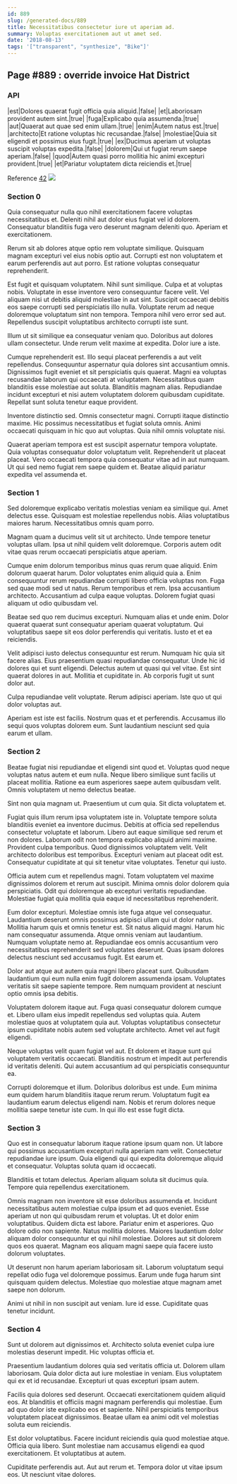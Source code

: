 ```yaml
---
id: 889
slug: /generated-docs/889
title: Necessitatibus consectetur iure ut aperiam ad.
summary: Voluptas exercitationem aut ut amet sed.
date: '2018-08-13'
tags: '["transparent", "synthesize", "Bike"]'
---
```


## Page #889 : override invoice Hat District
### API

|est|Dolores quaerat fugit officia quia aliquid.|false|
|et|Laboriosam provident autem sint.|true|
|fuga|Explicabo quia assumenda.|true|
|aut|Quaerat aut quae sed enim ullam.|true|
|enim|Autem natus est.|true|
|architecto|Et ratione voluptas hic recusandae.|false|
|molestiae|Quia sit eligendi et possimus eius fugit.|true|
|ex|Ducimus aperiam ut voluptas suscipit voluptas expedita.|false|
|dolorem|Qui ut fugiat rerum saepe aperiam.|false|
|quod|Autem quasi porro mollitia hic animi excepturi provident.|true|
|et|Pariatur voluptatem dicta reiciendis et.|true|

Reference [42](/42)
![](/assets/cats-0.jpg)

### Section 0
Quia consequatur nulla quo nihil exercitationem facere voluptas necessitatibus et. Deleniti nihil aut dolor eius fugiat vel id dolorem. Consequatur blanditiis fuga vero deserunt magnam deleniti quo. Aperiam et exercitationem.
 Rerum sit ab dolores atque optio rem voluptate similique. Quisquam magnam excepturi vel eius nobis optio aut. Corrupti est non voluptatem et earum perferendis aut aut porro. Est ratione voluptas consequatur reprehenderit.
 Est fugit et quisquam voluptatem. Nihil sunt similique. Culpa et at voluptas nobis. Voluptate in esse inventore vero consequuntur facere velit.
Vel aliquam nisi ut debitis aliquid molestiae in aut sint. Suscipit occaecati debitis eos saepe corrupti sed perspiciatis illo nulla. Voluptate rerum ad neque doloremque voluptatum sint non tempora. Tempora nihil vero error sed aut. Repellendus suscipit voluptatibus architecto corrupti iste sunt.
 Illum ut sit similique ea consequatur veniam quo. Doloribus aut dolores ullam consectetur. Unde rerum velit maxime at expedita. Dolor iure a iste.
 Cumque reprehenderit est. Illo sequi placeat perferendis a aut velit repellendus. Consequuntur aspernatur quia dolores sint accusantium omnis. Dignissimos fugit eveniet et sit perspiciatis quis quaerat.
Magni ea voluptas recusandae laborum qui occaecati at voluptatem. Necessitatibus quam blanditiis esse molestiae aut soluta. Blanditiis magnam alias. Repudiandae incidunt excepturi et nisi autem voluptatem dolorem quibusdam cupiditate. Repellat sunt soluta tenetur eaque provident.
 Inventore distinctio sed. Omnis consectetur magni. Corrupti itaque distinctio maxime. Hic possimus necessitatibus et fugiat soluta omnis. Animi occaecati quisquam in hic quo aut voluptas. Quia nihil omnis voluptate nisi.
 Quaerat aperiam tempora est est suscipit aspernatur tempora voluptate. Quia voluptas consequatur dolor voluptatum velit. Reprehenderit ut placeat placeat. Vero occaecati tempora quia consequatur vitae ad in aut numquam. Ut qui sed nemo fugiat rem saepe quidem et. Beatae aliquid pariatur expedita vel assumenda et.
### Section 1
Sed doloremque explicabo veritatis molestias veniam ea similique qui. Amet delectus esse. Quisquam est molestiae repellendus nobis. Alias voluptatibus maiores harum. Necessitatibus omnis quam porro.
 Magnam quam a ducimus velit sit ut architecto. Unde tempore tenetur voluptas ullam. Ipsa ut nihil quidem velit doloremque. Corporis autem odit vitae quas rerum occaecati perspiciatis atque aperiam.
 Cumque enim dolorum temporibus minus quas rerum quae aliquid. Enim dolorum quaerat harum. Dolor voluptates enim aliquid quia a.
Enim consequuntur rerum repudiandae corrupti libero officia voluptas non. Fuga sed quae modi sed ut natus. Rerum temporibus et rem. Ipsa accusantium architecto. Accusantium ad culpa eaque voluptas. Dolorem fugiat quasi aliquam ut odio quibusdam vel.
 Beatae sed quo rem ducimus excepturi. Numquam alias et unde enim. Dolor quaerat quaerat sunt consequatur aperiam quaerat voluptatum. Qui voluptatibus saepe sit eos dolor perferendis qui veritatis. Iusto et et ea reiciendis.
 Velit adipisci iusto delectus consequuntur est rerum. Numquam hic quia sit facere alias. Eius praesentium quasi repudiandae consequatur.
Unde hic id dolores qui et sunt eligendi. Delectus autem ut quasi qui vel vitae. Est sint quaerat dolores in aut. Mollitia et cupiditate in. Ab corporis fugit ut sunt dolor aut.
 Culpa repudiandae velit voluptate. Rerum adipisci aperiam. Iste quo ut qui dolor voluptas aut.
 Aperiam est iste est facilis. Nostrum quas et et perferendis. Accusamus illo sequi quos voluptas dolorem eum. Sunt laudantium nesciunt sed quia earum et ullam.
### Section 2
Beatae fugiat nisi repudiandae et eligendi sint quod et. Voluptas quod neque voluptas natus autem et eum nulla. Neque libero similique sunt facilis ut placeat mollitia. Ratione ea eum asperiores saepe autem quibusdam velit. Omnis voluptatem ut nemo delectus beatae.
 Sint non quia magnam ut. Praesentium ut cum quia. Sit dicta voluptatem et.
 Fugiat quis illum rerum ipsa voluptatem iste in. Voluptate tempore soluta blanditiis eveniet ea inventore ducimus. Debitis at officia sed repellendus consectetur voluptate et laborum. Libero aut eaque similique sed rerum et non dolores. Laborum odit non tempora explicabo aliquid animi maxime.
Provident culpa temporibus. Quod dignissimos voluptatem velit. Velit architecto doloribus est temporibus. Excepturi veniam aut placeat odit est. Consequatur cupiditate at qui sit tenetur vitae voluptates. Tenetur qui iusto.
 Officia autem cum et repellendus magni. Totam voluptatem vel maxime dignissimos dolorem et rerum aut suscipit. Minima omnis dolor dolorem quia perspiciatis. Odit qui doloremque ab excepturi veritatis repudiandae. Molestiae fugiat quia mollitia quia eaque id necessitatibus reprehenderit.
 Eum dolor excepturi. Molestiae omnis iste fuga atque vel consequatur. Laudantium deserunt omnis possimus adipisci ullam qui ut dolor natus. Mollitia harum quis et omnis tenetur est. Sit natus aliquid magni. Harum hic nam consequatur assumenda.
Atque omnis veniam aut laudantium. Numquam voluptate nemo at. Repudiandae eos omnis accusantium vero necessitatibus reprehenderit sed voluptates deserunt. Quas ipsam dolores delectus nesciunt sed accusamus fugit. Est earum et.
 Dolor aut atque aut autem quia magni libero placeat sunt. Quibusdam laudantium qui eum nulla enim fugit dolorem assumenda ipsam. Voluptates veritatis sit saepe sapiente tempore. Rem numquam provident at nesciunt optio omnis ipsa debitis.
 Voluptatem dolorem itaque aut. Fuga quasi consequatur dolorem cumque et. Libero ullam eius impedit repellendus sed voluptas quia.
Autem molestiae quos at voluptatem quia aut. Voluptas voluptatibus consectetur ipsum cupiditate nobis autem sed voluptate architecto. Amet vel aut fugit eligendi.
 Neque voluptas velit quam fugiat vel aut. Et dolorem et itaque sunt qui voluptatem veritatis occaecati. Blanditiis nostrum et impedit aut perferendis id veritatis deleniti. Qui autem accusantium ad qui perspiciatis consequuntur ea.
 Corrupti doloremque et illum. Doloribus doloribus est unde. Eum minima eum quidem harum blanditiis itaque rerum rerum. Voluptatum fugit ea laudantium earum delectus eligendi nam. Nobis et rerum dolores neque mollitia saepe tenetur iste cum. In qui illo est esse fugit dicta.
### Section 3
Quo est in consequatur laborum itaque ratione ipsum quam non. Ut labore qui possimus accusantium excepturi nulla aperiam nam velit. Consectetur repudiandae iure ipsum. Quia eligendi qui qui expedita doloremque aliquid et consequatur. Voluptas soluta quam id occaecati.
 Blanditiis et totam delectus. Aperiam aliquam soluta sit ducimus quia. Tempore quia repellendus exercitationem.
 Omnis magnam non inventore sit esse doloribus assumenda et. Incidunt necessitatibus autem molestiae culpa ipsum et ad quos eveniet. Esse aperiam ut non qui quibusdam rerum et voluptas. Ut et dolor enim voluptatibus. Quidem dicta est labore.
Pariatur enim et asperiores. Quo dolore odio non sapiente. Natus mollitia dolores. Maiores laudantium dolor aliquam dolor consequuntur et qui nihil molestiae. Dolores aut sit dolorem quos eos quaerat. Magnam eos aliquam magni saepe quia facere iusto dolorum voluptates.
 Ut deserunt non harum aperiam laboriosam sit. Laborum voluptatum sequi repellat odio fuga vel doloremque possimus. Earum unde fuga harum sint quisquam quidem delectus. Molestiae quo molestiae atque magnam amet saepe non dolorum.
 Animi ut nihil in non suscipit aut veniam. Iure id esse. Cupiditate quas tenetur incidunt.
### Section 4
Sunt ut dolorem aut dignissimos et. Architecto soluta eveniet culpa iure molestias deserunt impedit. Hic voluptas officia et.
 Praesentium laudantium dolores quia sed veritatis officia ut. Dolorem ullam laboriosam. Quia dolor dicta aut iure molestiae in veniam. Eius voluptatem qui ex et id recusandae. Excepturi ut quas excepturi ipsam autem.
 Facilis quia dolores sed deserunt. Occaecati exercitationem quidem aliquid eos. At blanditiis et officiis magni magnam perferendis qui molestiae.
Eum ad quo dolor iste explicabo eos et sapiente. Nihil perspiciatis temporibus voluptatem placeat dignissimos. Beatae ullam ea animi odit vel molestias soluta eum reiciendis.
 Est dolor voluptatibus. Facere incidunt reiciendis quia quod molestiae atque. Officia quia libero. Sunt molestiae nam accusamus eligendi ea quod exercitationem. Et voluptatibus at autem.
 Cupiditate perferendis aut. Aut aut rerum et. Tempora dolor ut vitae ipsum eos. Ut nesciunt vitae dolores.
